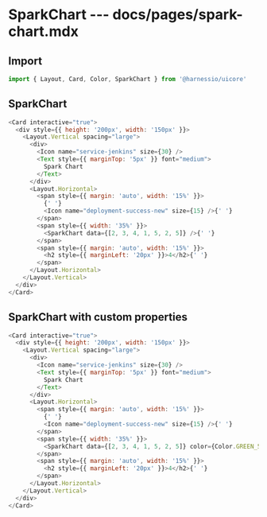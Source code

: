 # SparkChart --- docs/pages/spark-chart.mdx

## Import

```js
import { Layout, Card, Color, SparkChart } from '@harnessio/uicore'
```

## SparkChart

```js live=true
<Card interactive="true">
  <div style={{ height: '200px', width: '150px' }}>
    <Layout.Vertical spacing="large">
      <div>
        <Icon name="service-jenkins" size={30} />
        <Text style={{ marginTop: '5px' }} font="medium">
          Spark Chart
        </Text>
      </div>
      <Layout.Horizontal>
        <span style={{ margin: 'auto', width: '15%' }}>
          {' '}
          <Icon name="deployment-success-new" size={15} />{' '}
        </span>
        <span style={{ width: '35%' }}>
          <SparkChart data={[2, 3, 4, 1, 5, 2, 5]} />{' '}
        </span>
        <span style={{ margin: 'auto', width: '15%' }}>
          <h2 style={{ marginLeft: '20px' }}>4</h2>{' '}
        </span>
      </Layout.Horizontal>
    </Layout.Vertical>
  </div>
</Card>
```

## SparkChart with custom properties

```js live=true
<Card interactive="true">
  <div style={{ height: '200px', width: '150px' }}>
    <Layout.Vertical spacing="large">
      <div>
        <Icon name="service-jenkins" size={30} />
        <Text style={{ marginTop: '5px' }} font="medium">
          Spark Chart
        </Text>
      </div>
      <Layout.Horizontal>
        <span style={{ margin: 'auto', width: '15%' }}>
          {' '}
          <Icon name="deployment-success-new" size={15} />{' '}
        </span>
        <span style={{ width: '35%' }}>
          <SparkChart data={[2, 3, 4, 1, 5, 2, 5]} color={Color.GREEN_500} onClick={() => alert('Hello World')} />{' '}
        </span>
        <span style={{ margin: 'auto', width: '15%' }}>
          <h2 style={{ marginLeft: '20px' }}>4</h2>{' '}
        </span>
      </Layout.Horizontal>
    </Layout.Vertical>
  </div>
</Card>
```
